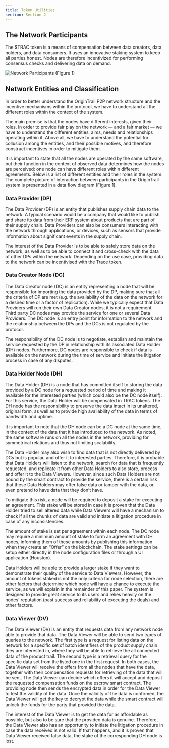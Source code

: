 ```yaml
---
title: Token Utilities
section: Section 2
---
```


<YoutubeEmbed
  videoId="NOjkGANKMB0"
  title="OT 101 — OriginTrail Token utilities"
/>

## The Network Participants

The $TRAC token is a means of compensation between data creators, data holders, and data consumers. It uses an innovative staking system to keep all parties honest. Nodes are therefore incentivized for performing consensus checks and delivering data on demand.

![Network Participants (Figure 1)](/public/ot-101/images/network-participants.jpg)

## Network Entities and Classification

In order to better understand the OriginTrail P2P network structure and the incentive mechanisms within the protocol, we have to understand all the different roles within the context of the system.

The main premise is that the nodes have different interests, given their roles. In order to provide fair play on the network — and a fair market — we have to understand the different entities, aims, needs and relationships operating within it. Above all, we have to understand the potential for collusion among the entities, and their possible motives, and therefore construct incentives in order to mitigate them.

It is important to state that all the nodes are operated by the same software, but their function in the context of observed data determines how the nodes are perceived: one node can have different roles within different agreements. Below is a list of different entities and their roles in the system. The complete picture of interaction between participants in the OriginTrail system is presented in a data flow diagram (Figure 1).

### Data Provider (DP)

The Data Provider (DP) is an entity that publishes supply chain data to the network. A typical scenario would be a company that would like to publish and share its data from their ERP system about products that are part of their supply chain. Data Providers can also be consumers interacting with the network through applications, or devices, such as sensors that provide information about significant events in the supply chain.

The interest of the Data Provider is to be able to safely store data on the network, as well as to be able to connect it and cross-check with the data of other DPs within the network. Depending on the use case, providing data to the network can be incentivised with the Trace token.

### Data Creator Node (DC)

The Data Creator node (DC) is an entity representing a node that will be responsible for importing the data provided by the DP, making sure that all the criteria of DP are met (e.g. the availability of the data on the network for a desired time or a factor of replication). While we typically expect that Data Providers will run their own Data Creator nodes, it is not a requirement. Third party DC nodes may provide the service for one or several Data Providers. The DC node is an entry point for information to the network and the relationship between the DPs and the DCs is not regulated by the protocol.

The responsibility of the DC node is to negotiate, establish and maintain the service requested by the DP in relationship with its associated Data Holder (DH) nodes. Furthermore, DC nodes are responsible to check if data is available on the network during the time of service and initiate the litigation process in case of any disputes.

### Data Holder Node (DH)

The Data Holder (DH) is a node that has committed itself to storing the data provided by a DC node for a requested period of time and making it available for the interested parties (which could also be the DC node itself). For this service, the Data Holder will be compensated in TRAC tokens. The DH node has the responsibility to preserve the data intact in its unaltered, original form, as well as to provide high availability of the data in terms of bandwidth and uptime.

It is important to note that the DH node can be a DC node at the same time, in the context of the data that it has introduced to the network. As noted, the same software runs on all the nodes in the network, providing for symmetrical relations and thus not limiting scalability.

The Data Holder may also wish to find data that is not directly delivered by DCs but is popular, and offer it to interested parties. Therefore, it is probable that Data Holders will listen to the network, search for data that is frequently requested, and replicate it from other Data Holders to also store, process and offer it to the Data Viewers. However, since such Data Holders are not bound by the smart contract to provide the service, there is a certain risk that these Data Holders may offer false data or tamper with the data, or even pretend to have data that they don’t have.

To mitigate this risk, a node will be required to deposit a stake for executing an agreement. This stake will be stored in case it is proven that the Data Holder tried to sell altered data while Data Viewers will have a mechanism to check if all the chunks of data are valid and initiate a litigation procedure in case of any inconsistencies.

The amount of stake is set per agreement within each node. The DC node may require a minimum amount of stake to form an agreement with DH nodes, informing them of these amounts by publishing this information when they create an “Offer” on the blockchain. The stake settings can be setup either directly in the node configuration files or through a UI application (Houston).

Data Holders will be able to provide a larger stake if they want to demonstrate their quality of the service to Data Viewers. However, the amount of tokens staked is not the only criteria for node selection, there are other factors that determine which node will have a chance to execute the service, as we will explain in the remainder of this paper. The system is designed to provide great service to its users and relies heavily on the nodes’ reputation (past success and reliability of executing the deals) and other factors.

### Data Viewer (DV)

The Data Viewer (DV) is an entity that requests data from any network node able to provide that data. The Data Viewer will be able to send two types of queries to the network. The first type is a request for listing data on the network for a specific set of batch identifiers of the product supply chain they are interested in, where they will be able to retrieve the all connected data of the product trail. The second type is a retrieval query for the specific data set from the listed one in the first request. In both cases, the Data Viewer will receive the offers from all the nodes that have the data, together with their compensation requests for retrieving of the data that will be sent. The Data Viewer can decide which offers it will accept and deposit the requested compensation funds on the escrow smart contract. The providing node then sends the encrypted data in order for the Data Viewer to test the validity of the data. Once the validity of the data is confirmed, the Data Viewer will get the key to decrypt the data while the smart contract will unlock the funds for the party that provided the data.

The interest of the Data Viewer is to get the data for as affordable as possible, but also to be sure that the provided data is genuine. Therefore, the Data Viewer also has an opportunity to initiate the litigation procedure in case the data received is not valid. If that happens, and it is proven that Data Viewer received false data, the stake of the corresponding DH node is lost.
